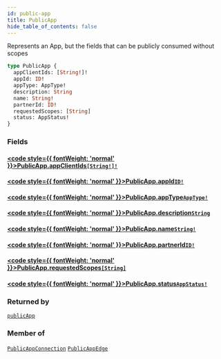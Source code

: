 ```yaml
---
id: public-app
title: PublicApp
hide_table_of_contents: false
---
```








Represents an App, but the fields that can be publicly consumed without scopes

```graphql
type PublicApp {
  appClientIds: [String!]!
  appId: ID!
  appType: AppType!
  description: String
  name: String!
  partnerId: ID!
  requestedScopes: [String]
  status: AppStatus!
}
```


### Fields

#### [<code style={{ fontWeight: 'normal' }}>PublicApp.<b>appClientIds</b></code>](#)<Bullet />[`[String!]!`](/adminidentity/api/graphql-admin/reference/scalars/string) <Badge class="secondary" text="non-null"/> <Badge class="secondary" text="scalar"/>
> 
> 

#### [<code style={{ fontWeight: 'normal' }}>PublicApp.<b>appId</b></code>](#)<Bullet />[`ID!`](/adminidentity/api/graphql-admin/reference/scalars/id) <Badge class="secondary" text="non-null"/> <Badge class="secondary" text="scalar"/>
> 
> 

#### [<code style={{ fontWeight: 'normal' }}>PublicApp.<b>appType</b></code>](#)<Bullet />[`AppType!`](/adminidentity/api/graphql-admin/reference/enums/app-type) <Badge class="secondary" text="non-null"/> <Badge class="secondary" text="enum"/>
> 
> 

#### [<code style={{ fontWeight: 'normal' }}>PublicApp.<b>description</b></code>](#)<Bullet />[`String`](/adminidentity/api/graphql-admin/reference/scalars/string) <Badge class="secondary" text="scalar"/>
> 
> 

#### [<code style={{ fontWeight: 'normal' }}>PublicApp.<b>name</b></code>](#)<Bullet />[`String!`](/adminidentity/api/graphql-admin/reference/scalars/string) <Badge class="secondary" text="non-null"/> <Badge class="secondary" text="scalar"/>
> 
> 

#### [<code style={{ fontWeight: 'normal' }}>PublicApp.<b>partnerId</b></code>](#)<Bullet />[`ID!`](/adminidentity/api/graphql-admin/reference/scalars/id) <Badge class="secondary" text="non-null"/> <Badge class="secondary" text="scalar"/>
> 
> 

#### [<code style={{ fontWeight: 'normal' }}>PublicApp.<b>requestedScopes</b></code>](#)<Bullet />[`[String]`](/adminidentity/api/graphql-admin/reference/scalars/string) <Badge class="secondary" text="list"/> <Badge class="secondary" text="scalar"/>
> 
> 

#### [<code style={{ fontWeight: 'normal' }}>PublicApp.<b>status</b></code>](#)<Bullet />[`AppStatus!`](/adminidentity/api/graphql-admin/reference/enums/app-status) <Badge class="secondary" text="non-null"/> <Badge class="secondary" text="enum"/>
> 
> 



### Returned by

[`publicApp`](/adminidentity/api/graphql-admin/reference/queries/public-app)  <Badge class="secondary" text="query"/>

### Member of

[`PublicAppConnection`](/adminidentity/api/graphql-admin/reference/objects/public-app-connection)  <Badge class="secondary" text="object"/><Bullet />[`PublicAppEdge`](/adminidentity/api/graphql-admin/reference/objects/public-app-edge)  <Badge class="secondary" text="object"/>



